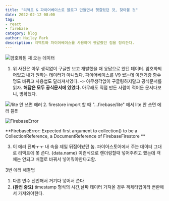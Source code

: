 ```yaml
---
title: "리액트 & 파이어베이스로 블로그 만들면서 헷갈렸던 것, 찾아볼 것"
date: 2022-02-12 08:00
tag:
- react
- firebase
category: blog
author: Hailey Park
description: 리액트와 파이어베이스를 사용하며 헷갈렸던 점을 정리한다.
---
```


![암호화된 채 오는 데이터](https://images.velog.io/images/hailey99/post/de623ef7-2118-4909-8f86-ff9fcaec4ab6/%E1%84%89%E1%85%B3%E1%84%8F%E1%85%B3%E1%84%85%E1%85%B5%E1%86%AB%E1%84%89%E1%85%A3%E1%86%BA%202022-02-11%20%E1%84%8B%E1%85%A9%E1%84%92%E1%85%AE%208.30.46.png)
1. 위 사진은 아무 생각없이 구글만 보고 개발했을 때 응답으로 왔던 데이터. 암호화되어있고 내가 원하는 데이터가 아니었다.
파이어베이스를 V9 썼는데 이전거랑 함수명도 바뀌고 사용법도 달라져서였다.
-> 아무생각없이 구글링하지말고 공식문서를 읽자. **해답은 모두 공식문서에 있었다.** 아무래도 직접 만든 사람이 적어둔 문서다보니, 명확했다. 

![/lite 안 쓰면 에러](https://images.velog.io/images/hailey99/post/ed9547a9-a46d-4d57-85d1-23b13782fbd9/%E1%84%89%E1%85%B3%E1%84%8F%E1%85%B3%E1%84%85%E1%85%B5%E1%86%AB%E1%84%89%E1%85%A3%E1%86%BA%202022-02-11%20%E1%84%8B%E1%85%A9%E1%84%92%E1%85%AE%2010.34.27.png)
2. firestore import 할 때 "...firebase/lite" 에서 lite 안 쓰면 에러 뜸!!! 

![FirebaseError](https://images.velog.io/images/hailey99/post/4320da84-fe75-4476-a7a0-34f88c31cf8a/%E1%84%89%E1%85%B3%E1%84%8F%E1%85%B3%E1%84%85%E1%85%B5%E1%86%AB%E1%84%89%E1%85%A3%E1%86%BA%202022-02-11%20%E1%84%8B%E1%85%A9%E1%84%92%E1%85%AE%2010.34.52.png)

**FirebaseError: Expected first argument to collection() to be a CollectionReference, a DocumentReference of FirebaseFirestore **

3. 이 에러 진짜ㅜㅜ 내 속을 제일 뒤집어놨던 놈. 파이어스토어에서 주는 데이터 그대로 리액트에 못 쓴다. {data.name} 이런식으로 렌더링할때 넣어주려고 했는데 객체는 안되고 배열로 바꿔서 넣어줘야한다고함.

3번 에러 해결법 
   1. 다른 변수 선언해서 거기다 넣어서 쓴다
   2. **(완전 중요)** timestamp 형식의 시간,날짜 데이터 가져올 경우 객체타입이라 변환해서 가져와야한다. 
